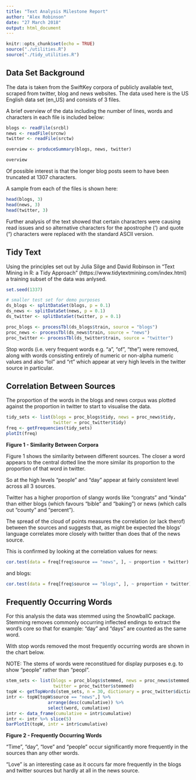 ```yaml
---
title: "Text Analysis Milestone Report"
author: "Alex Robinson"
date: "27 March 2018"
output: html_document
---
```


```r
knitr::opts_chunk$set(echo = TRUE)
source("./utilities.R")
source("./tidy_utilities.R")
```

## Data Set Background

The data is taken from the SwiftKey corpora of publicly available text, scraped
from twitter, blog and news websites. The data used here is the US English data
set (en_US) and consists of 3 files.

A brief overview of the data including the number of lines, words and characters
in each file is included below:

```r
blogs <- readFile(srcbl)
news <- readFile(srcnw)
twitter <- readFile(srctw)

overview <- produceSummary(blogs, news, twitter)
```

```r
overview
```

Of possible interest is that the longer blog posts seem to have been truncated 
at 1307 characters.

A sample from each of the files is shown here:

```r
head(blogs, 3)
head(news, 3)
head(twitter, 3)
```

Further analysis of the text showed that certain characters were causing read
issues and so alternative characters for the apostrophe (') and quote (") 
characters were replaced with the standard ASCII version.

## Tidy Text

Using the principles set out by Julia Silge and David Robinson in "Text Mining 
in R: a Tidy Approach" (https://www.tidytextmining.com/index.html) a training
subset of the data was anlysed.

```r
set.seed(1337)

# smaller test set for demo purposes
ds_blogs <- splitDataSet(blogs, p = 0.1)
ds_news <- splitDataSet(news, p = 0.1)
ds_twitter <- splitDataSet(twitter, p = 0.1)

proc_blogs <- processTbl(ds_blogs$train, source = "blogs")
proc_news <- processTbl(ds_news$train, source = "news")
proc_twitter <- processTbl(ds_twitter$train, source = "twitter")
```

Stop words (i.e. very frequent words e.g. "a", "of", "the") were removed, along 
with words consisting entirely of numeric or non-alpha numeric values and also
"lol" and "rt" which appear at very high levels in the twitter source in
particular.

## Correlation Between Sources

The proportion of the words in the blogs and news corpus was plotted against 
the proportion in twitter to start to visualise the data.

```r
tidy_sets <- list(blogs = proc_blogs$tidy, news = proc_news$tidy,
                  twitter = proc_twitter$tidy)
freq <- getFrequencies(tidy_sets)
plotIt(freq)

```

**Figure 1 - Similarity Between Corpora**

Figure 1 shows the similarity between different sources. The closer a word
appears to the central dotted line the more similar its proportion to the
proportion of that word in twitter.

So at the high levels "people" and "day" appear at fairly consistent level 
across all 3 sources.

Twitter has a higher proportion of slangy words like "congrats" and "kinda"
than either blogs (which favours "bible" and "baking") or news (which calls 
out "county" and "percent").

The spread of the cloud of points measures the correlation (or lack therof)
between the sources and suggests that, as might be expected the blogs' language
correlates more closely with twitter than does that of the news source.

This is confirmed by looking at the correlation values for news:

```r
cor.test(data = freq[freq$source == "news", ], ~ proportion + twitter)
```

and blogs:

```r
cor.test(data = freq[freq$source == "blogs", ], ~ proportion + twitter)
```

## Frequently Occurring Words

For this analysis the data was stemmed using the SnowballC package. Stemming 
removes commonly occurring inflected endings to extract the word's core so that
for example: "day" and "days" are counted as the same word.

With stop words removed the most frequently occurring words are shown in the 
chart below.

NOTE: The stems of words were reconstitued for display purposes e.g. to show
"people" rather than "peopl".

```r
stem_sets <- list(blogs = proc_blogs$stemmed, news = proc_news$stemmed,
                  twitter = proc_twitter$stemmed)
topW <- getTopWords(stem_sets, n = 30, dictionary = proc_twitter$dictionary)
intr <- topW[topW$source == "news",] %>% 
                arrange(desc(cumulative)) %>% 
                select(word, cumulative)
intr <- data_frame(cumulative = intr$cumulative)
intr <- intr %>% slice(5)
barPlotIt(topW, intr = intr$cumulative)
```

**Figure 2 - Frequently Occurring Words**

"Time", "day", "love" and "people" occur significantly more frequently in the 
sources than any other words.

"Love" is an interesting case as it occurs far more frequently in the blogs and
twitter sources but hardly at all in the news source.
